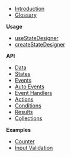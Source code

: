 - [Introduction](/)
- [Glossary](/docs/glossary)

**Usage**

- [useStateDesigner](/docs/useStateDesigner)
- [createStateDesigner](/docs/createStateDesigner)

**API**

- [Data](/docs/api/data)
- [States](/docs/api/states)
- [Events](docs/api/events)
- [Auto Events](docs/api/auto-events)
- [Event Handlers](/docs/api/event-handlers)
- [Actions](/docs/api/actions)
- [Conditions](/docs/api/conditions)
- [Results](/docs/api/results)
- [Collections](/docs/api/collections)

**Examples**

- [Counter](/docs/examples/counter)
- [Input Validation](/docs/examples/input-save-cancel)
